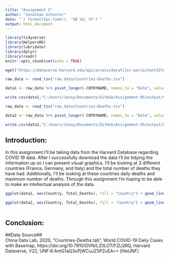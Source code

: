 ```yaml
---
title: "Assignment 5"
author: "Jonathan Schuster"
date: "`r format(Sys.time(), '%B %d, %Y')`"
output: html_document
---
```


<!-- (1) Create folders for raw_data and output --> 


<!-- (2) Write a chunk that loads the needed tidyverse libraries but does not show up in any way in the final html document. --> 

```r
library(tidyverse)
library(HelpersMG)
library(lubridate)
library(dplyr)
library(readr)
knitr::opts_chunk$set(echo = TRUE)
```

<!-- (3) Write a chunk that uses wget to download the data file from the Harvard Dataverse and save is as raw_data/Countries-Deaths.tsv. This chunk should also not show up in any way in the final html and should be cached so that you do not repeatedly download the file as you reexecute your code. --> 

```r

wget("https://dataverse.harvard.edu/api/access/datafile/:persistentId?persistentId=doi:10.7910/DVN/L20LOT/FZLQRQ ", destfile = "C:/Users/Jonny/Documents/GitHub/Assignment-05/raw_data/Countries-Deaths.tsv")

```

<!-- (4) Write a chunk that creates a tidy dataset called output/GFI_total_deaths_by_date.csv. This file should have variables named Country, Date, and Total_Deaths. You will need to use several tidy tools to restructure the data with pivot_long() and convert the four-digit codes to dates using lubridate. Filter the data so that only information from Germany, France, and Italy are present. This chuck should not display anything in the final html document. --> 

```r
raw_data <- read_tsv("raw_data/Countries-Deaths.tsv")

data1 <- raw_data %>% pivot_longer(-CNTRYNAME, names_to = "Date", values_to = "Total_Deaths") %>% separate(col = "Date", into = c("Month", "Day"), sep = 2) %>% mutate(Date = mdy(paste(Month, Day, "2020", sep = "-"))) %>% filter(CNTRYNAME %in% c("France", "Germany", "Italy")) %>% rename(Country = `CNTRYNAME`)

write.csv(data1,"C:/Users/Jonny/Documents/GitHub/Assignment-05/output/GFI_total_deaths_by_date.csv", row.names = FALSE)
```



<!-- (5) Write another chunk that reates a tidy dataset called output/GFI_daily_deaths_by_date.csv. This file should have variables named Country, Date, and Daily_Deaths. You can start from the previous data and use the lag() function to calculate the daily death rates as a difference between adjacent datapoints. Once again, this should not show up in the final html. --> 

```r

raw_data <- read_tsv("raw_data/Countries-Deaths.tsv")

data2 <- raw_data %>% pivot_longer(-CNTRYNAME, names_to = "Date", values_to = "Total_Deaths") %>% separate(col = "Date", into = c("Month", "Day"), sep = 2) %>% mutate(Date = mdy(paste(Month, Day, "2020", sep = "-"))) %>% filter(CNTRYNAME %in% c("France", "Germany", "Italy")) %>% rename(Country = `CNTRYNAME`) %>% lag()

write.csv(data2,"C:/Users/Jonny/Documents/GitHub/Assignment-05/output/GFI_daily_deaths_by_date.csv", row.names = FALSE)

```

<!-- (6) Write a chunk that uses ggplot2 to create a line graph that comparing the total deaths between the three countries over time. Color each line by country and use a line size of 1.5. Set the Y axis to be a log10 scale, and label that axis as Total COVID-19 Deaths. Please use the ggplot2 linedraw theme for your plot. --> 

## Introduction: ##

In this assignment I'll be taking data from the Harvard Database regarding COVID 19 data. After I successfully download the data I'll be tidying the information up so I can present visual graphics. I'll be looking at 3 different countries (France, Germany, and Italy) and the total number of deaths they have had. Additionally, I'll be looking at these countries daily deaths and maximum number of deaths. Through this assignment I'm hoping to be able to make an intellectual analysis of the data.

```r

ggplot(data1, aes(Country, Total_Deaths), fill = "Country") + geom_line(size = 1.5) + scale_y_log10() + labs(y = "Total COVID-19 Deaths") + theme_linedraw()

```

<!-- (7) Write a chunk that uses ggplot2 to create a line graph that comparing the daily deaths between the three countries over time. Color each line by country and use a line size of 1.5. Label the y axis as Daily COVID-19 Deaths and set the y-axis limits to range from 0 to 1,000. Please use the ggplot2 linedraw theme for your plot. --> 

```r

ggplot(data2, aes(Country, Total_Deaths), fill = "Country") + geom_line(size = 1.5) + scale_y_log10() + labs(y = "Daily COVID-19 Deaths") + theme_linedraw()

```

<!-- (8) Write one last chuck that groups the daily death data by country and finds the maximum number of deaths per day. Use knitr::kable() to display this as a table in your html document. -->  

```r



```

## Conclusion: ##

<!-- (9) Using markdown, provide an introduction and conclusion section before and after the analysis that you just performed, respectively. These sections should be level 2 headings. --> 


<!-- (10) Cite your data source - another level 2 heading - using this reference. Check online to make sure that you get any formatting (e.g. italics, links, etc. correct) --> 


##Data Source##    
China Data Lab, 2020, "Countries-Deaths.tab", World COVID-19 Daily Cases with Basemap, https://doi.org/10.7910/DVN/L20LOT/FZLQRQ, Harvard Dataverse, V22, UNF:6:AntG1aQ3uPjWCuJZ5P2uEA== [fileUNF]
